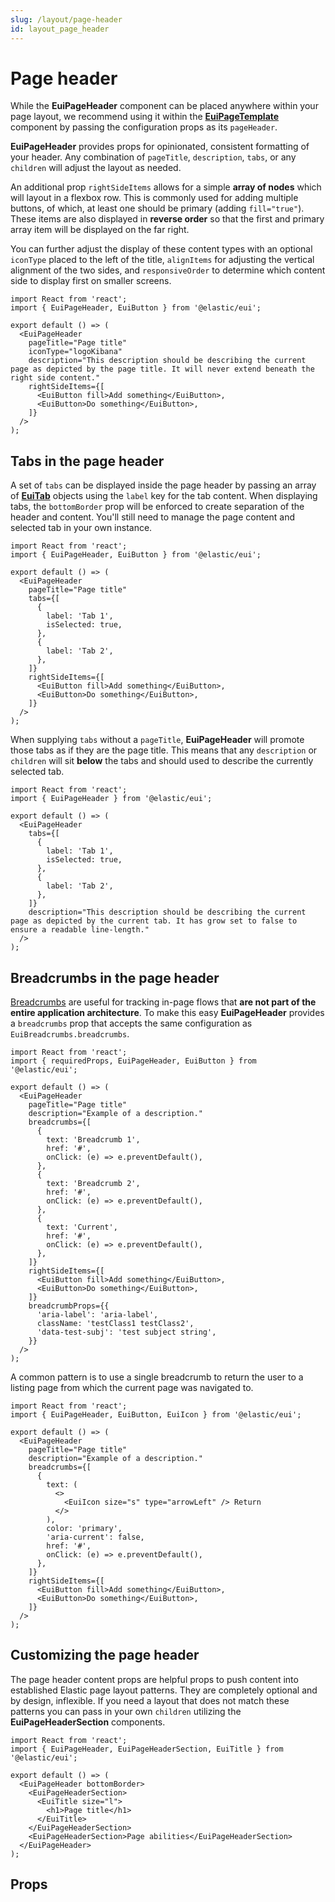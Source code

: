 ```yaml
---
slug: /layout/page-header
id: layout_page_header
---
```


# Page header

While the **EuiPageHeader** component can be placed anywhere within your page layout, we recommend using it within the [**EuiPageTemplate**](/docs/templates/page-template) component by passing the configuration props as its `pageHeader`.

**EuiPageHeader** provides props for opinionated, consistent formatting of your header. Any combination of `pageTitle`, `description`, `tabs`, or any `children` will adjust the layout as needed.

An additional prop `rightSideItems` allows for a simple **array of nodes** which will layout in a flexbox row. This is commonly used for adding multiple buttons, of which, at least one should be primary (adding `fill="true"`). These items are also displayed in **reverse order** so that the first and primary array item will be displayed on the far right.

You can further adjust the display of these content types with an optional `iconType` placed to the left of the title, `alignItems` for adjusting the vertical alignment of the two sides, and `responsiveOrder` to determine which content side to display first on smaller screens.

```tsx interactive
import React from 'react';
import { EuiPageHeader, EuiButton } from '@elastic/eui';

export default () => (
  <EuiPageHeader
    pageTitle="Page title"
    iconType="logoKibana"
    description="This description should be describing the current page as depicted by the page title. It will never extend beneath the right side content."
    rightSideItems={[
      <EuiButton fill>Add something</EuiButton>,
      <EuiButton>Do something</EuiButton>,
    ]}
  />
);
```

## Tabs in the page header

A set of `tabs` can be displayed inside the page header by passing an array of [**EuiTab**](/docs/navigation/tabs) objects using the `label` key for the tab content. When displaying tabs, the `bottomBorder` prop will be enforced to create separation of the header and content. You'll still need to manage the page content and selected tab in your own instance.

```tsx interactive
import React from 'react';
import { EuiPageHeader, EuiButton } from '@elastic/eui';

export default () => (
  <EuiPageHeader
    pageTitle="Page title"
    tabs={[
      {
        label: 'Tab 1',
        isSelected: true,
      },
      {
        label: 'Tab 2',
      },
    ]}
    rightSideItems={[
      <EuiButton fill>Add something</EuiButton>,
      <EuiButton>Do something</EuiButton>,
    ]}
  />
);
```

When supplying `tabs` without a `pageTitle`, **EuiPageHeader** will promote those tabs as if they are the page title. This means that any `description` or `children` will sit **below** the tabs and should used to describe the currently selected tab.

```tsx interactive
import React from 'react';
import { EuiPageHeader } from '@elastic/eui';

export default () => (
  <EuiPageHeader
    tabs={[
      {
        label: 'Tab 1',
        isSelected: true,
      },
      {
        label: 'Tab 2',
      },
    ]}
    description="This description should be describing the current page as depicted by the current tab. It has grow set to false to ensure a readable line-length."
  />
);
```

## Breadcrumbs in the page header

[Breadcrumbs](/docs/navigation/breadcrumbs) are useful for tracking in-page flows that **are not part of the entire application architecture**. To make this easy **EuiPageHeader** provides a `breadcrumbs` prop that accepts the same configuration as `EuiBreadcrumbs.breadcrumbs`.

```tsx interactive
import React from 'react';
import { requiredProps, EuiPageHeader, EuiButton } from '@elastic/eui';

export default () => (
  <EuiPageHeader
    pageTitle="Page title"
    description="Example of a description."
    breadcrumbs={[
      {
        text: 'Breadcrumb 1',
        href: '#',
        onClick: (e) => e.preventDefault(),
      },
      {
        text: 'Breadcrumb 2',
        href: '#',
        onClick: (e) => e.preventDefault(),
      },
      {
        text: 'Current',
        href: '#',
        onClick: (e) => e.preventDefault(),
      },
    ]}
    rightSideItems={[
      <EuiButton fill>Add something</EuiButton>,
      <EuiButton>Do something</EuiButton>,
    ]}
    breadcrumbProps={{
      'aria-label': 'aria-label',
      className: 'testClass1 testClass2',
      'data-test-subj': 'test subject string',
    }}
  />
);
```

A common pattern is to use a single breadcrumb to return the user to a listing page from which the current page was navigated to.

```tsx interactive
import React from 'react';
import { EuiPageHeader, EuiButton, EuiIcon } from '@elastic/eui';

export default () => (
  <EuiPageHeader
    pageTitle="Page title"
    description="Example of a description."
    breadcrumbs={[
      {
        text: (
          <>
            <EuiIcon size="s" type="arrowLeft" /> Return
          </>
        ),
        color: 'primary',
        'aria-current': false,
        href: '#',
        onClick: (e) => e.preventDefault(),
      },
    ]}
    rightSideItems={[
      <EuiButton fill>Add something</EuiButton>,
      <EuiButton>Do something</EuiButton>,
    ]}
  />
);
```

## Customizing the page header

The page header content props are helpful props to push content into established Elastic page layout patterns. They are completely optional and by design, inflexible. If you need a layout that does not match these patterns you can pass in your own `children` utilizing the **EuiPageHeaderSection** components.

```tsx interactive
import React from 'react';
import { EuiPageHeader, EuiPageHeaderSection, EuiTitle } from '@elastic/eui';

export default () => (
  <EuiPageHeader bottomBorder>
    <EuiPageHeaderSection>
      <EuiTitle size="l">
        <h1>Page title</h1>
      </EuiTitle>
    </EuiPageHeaderSection>
    <EuiPageHeaderSection>Page abilities</EuiPageHeaderSection>
  </EuiPageHeader>
);
```

## Props


<PropTable definition={docgen.EuiPageHeader} />

<PropTable definition={docgen.EuiPageHeaderContent} />

<PropTable definition={docgen.EuiPageHeaderSection} />
